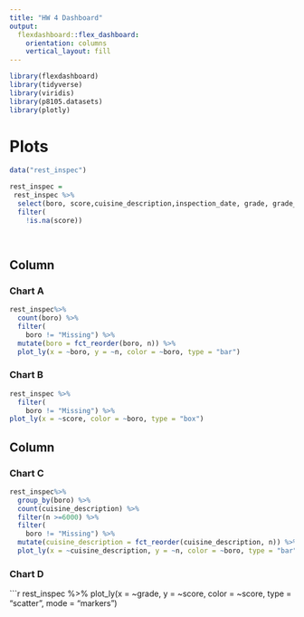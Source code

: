 ```yaml
---
title: "HW 4 Dashboard"
output: 
  flexdashboard::flex_dashboard:
    orientation: columns
    vertical_layout: fill
---
```


```r
library(flexdashboard)
library(tidyverse)
library(viridis)
library(p8105.datasets)
library(plotly)
```

# Plots
```r
data("rest_inspec")
```

```r
rest_inspec = 
 rest_inspec %>% 
  select(boro, score,cuisine_description,inspection_date, grade, grade_date, zipcode) %>% 
  filter(
    !is.na(score)) 
    



```

Column {data-width=500}
-----------------------------------------------------------------------

### Chart A

```r
rest_inspec%>% 
  count(boro) %>% 
  filter(
    boro != "Missing") %>% 
  mutate(boro = fct_reorder(boro, n)) %>% 
  plot_ly(x = ~boro, y = ~n, color = ~boro, type = "bar")


```

### Chart B

```r
rest_inspec %>% 
  filter(
    boro != "Missing") %>% 
plot_ly(x = ~score, color = ~boro, type = "box")

```


Column {data-width=500}
-----------------------------------------------------------------------

### Chart C

```r
rest_inspec%>% 
  group_by(boro) %>% 
  count(cuisine_description) %>%
  filter(n >=6000) %>% 
  filter(
    boro != "Missing") %>% 
  mutate(cuisine_description = fct_reorder(cuisine_description, n)) %>% 
  plot_ly(x = ~cuisine_description, y = ~n, color = ~boro, type = "bar")
```

### Chart D

```r
rest_inspec %>% 
  plot_ly(x = ~grade, y = ~score, color = ~score, type = "scatter", mode = "markers")

